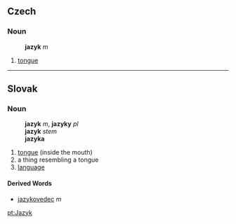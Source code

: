 ==Czech==
===Noun===
:'''jazyk''' ''m''
# [[tongue]]

----

==Slovak==
===Noun===
:'''jazyk''' ''m'', '''jazyky''' ''pl''
:'''jazyk''' ''stem''
:'''jazyka''' ''{{gensg}}''
:{{decpat}} {{dub}}
# [[tongue]] (inside the mouth)
# a thing resembling a tongue
# [[language]]

====Derived Words====
* [[jazykovedec]] ''m''

[[pt:Jazyk]]